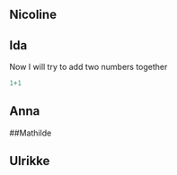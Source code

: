 ## Nicoline

## Ida

Now I will try to add two numbers together

```r
1+1
```

## Anna

##Mathilde

## Ulrikke
